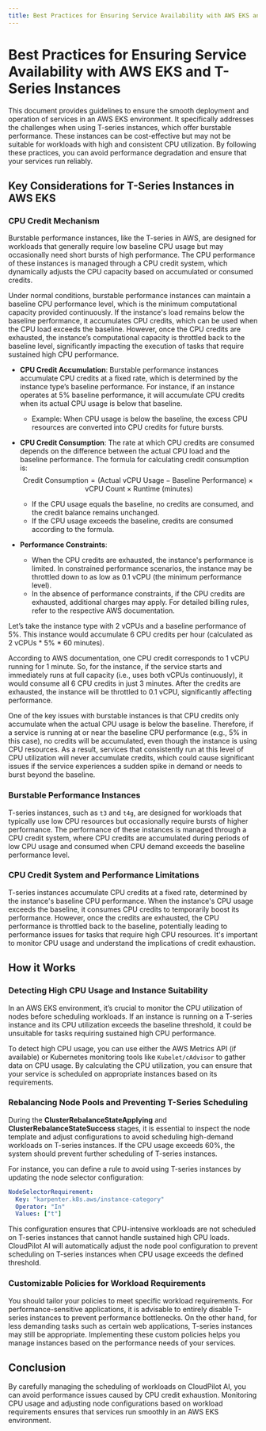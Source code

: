 ```yaml
---
title: Best Practices for Ensuring Service Availability with AWS EKS and T-Series Instances
---
```


# Best Practices for Ensuring Service Availability with AWS EKS and T-Series Instances

This document provides guidelines to ensure the smooth deployment and operation of services in an AWS EKS environment. It specifically addresses the challenges when using T-series instances, which offer burstable performance. These instances can be cost-effective but may not be suitable for workloads with high and consistent CPU utilization. By following these practices, you can avoid performance degradation and ensure that your services run reliably.

## Key Considerations for T-Series Instances in AWS EKS

### CPU Credit Mechanism

Burstable performance instances, like the T-series in AWS, are designed for workloads that generally require low baseline CPU usage but may occasionally need short bursts of high performance. The CPU performance of these instances is managed through a CPU credit system, which dynamically adjusts the CPU capacity based on accumulated or consumed credits.

Under normal conditions, burstable performance instances can maintain a baseline CPU performance level, which is the minimum computational capacity provided continuously. If the instance's load remains below the baseline performance, it accumulates CPU credits, which can be used when the CPU load exceeds the baseline. However, once the CPU credits are exhausted, the instance’s computational capacity is throttled back to the baseline level, significantly impacting the execution of tasks that require sustained high CPU performance.

- **CPU Credit Accumulation**: Burstable performance instances accumulate CPU credits at a fixed rate, which is determined by the instance type’s baseline performance. For instance, if an instance operates at 5% baseline performance, it will accumulate CPU credits when its actual CPU usage is below that baseline.
  - Example: When CPU usage is below the baseline, the excess CPU resources are converted into CPU credits for future bursts.

- **CPU Credit Consumption**: The rate at which CPU credits are consumed depends on the difference between the actual CPU load and the baseline performance. The formula for calculating credit consumption is:
  $$\text{Credit Consumption} = (\text{Actual vCPU Usage} - \text{Baseline Performance}) \times \text{vCPU Count} \times \text{Runtime (minutes)}$$
  - If the CPU usage equals the baseline, no credits are consumed, and the credit balance remains unchanged.
  - If the CPU usage exceeds the baseline, credits are consumed according to the formula.

- **Performance Constraints**:
  - When the CPU credits are exhausted, the instance's performance is limited. In constrained performance scenarios, the instance may be throttled down to as low as 0.1 vCPU (the minimum performance level).
  - In the absence of performance constraints, if the CPU credits are exhausted, additional charges may apply. For detailed billing rules, refer to the respective AWS documentation.

Let’s take the instance type with 2 vCPUs and a baseline performance of 5%. This instance would accumulate 6 CPU credits per hour (calculated as 2 vCPUs * 5% * 60 minutes).

According to AWS documentation, one CPU credit corresponds to 1 vCPU running for 1 minute. So, for the instance, if the service starts and immediately runs at full capacity (i.e., uses both vCPUs continuously), it would consume all 6 CPU credits in just 3 minutes. After the credits are exhausted, the instance will be throttled to 0.1 vCPU, significantly affecting performance.

One of the key issues with burstable instances is that CPU credits only accumulate when the actual CPU usage is below the baseline. Therefore, if a service is running at or near the baseline CPU performance (e.g., 5% in this case), no credits will be accumulated, even though the instance is using CPU resources. As a result, services that consistently run at this level of CPU utilization will never accumulate credits, which could cause significant issues if the service experiences a sudden spike in demand or needs to burst beyond the baseline.

### Burstable Performance Instances
T-series instances, such as `t3` and `t4g`, are designed for workloads that typically use low CPU resources but occasionally require bursts of higher performance. The performance of these instances is managed through a CPU credit system, where CPU credits are accumulated during periods of low CPU usage and consumed when CPU demand exceeds the baseline performance level.

### CPU Credit System and Performance Limitations
T-series instances accumulate CPU credits at a fixed rate, determined by the instance's baseline CPU performance. When the instance's CPU usage exceeds the baseline, it consumes CPU credits to temporarily boost its performance. However, once the credits are exhausted, the CPU performance is throttled back to the baseline, potentially leading to performance issues for tasks that require high CPU resources. It's important to monitor CPU usage and understand the implications of credit exhaustion.

## How it Works

### Detecting High CPU Usage and Instance Suitability
In an AWS EKS environment, it’s crucial to monitor the CPU utilization of nodes before scheduling workloads. If an instance is running on a T-series instance and its CPU utilization exceeds the baseline threshold, it could be unsuitable for tasks requiring sustained high CPU performance.

To detect high CPU usage, you can use either the AWS Metrics API (if available) or Kubernetes monitoring tools like `Kubelet/cAdvisor` to gather data on CPU usage. By calculating the CPU utilization, you can ensure that your service is scheduled on appropriate instances based on its requirements.

### Rebalancing Node Pools and Preventing T-Series Scheduling
During the **ClusterRebalanceStateApplying** and **ClusterRebalanceStateSuccess** stages, it is essential to inspect the node template and adjust configurations to avoid scheduling high-demand workloads on T-series instances. If the CPU usage exceeds 60%, the system should prevent further scheduling of T-series instances.

For instance, you can define a rule to avoid using T-series instances by updating the node selector configuration:
```yaml
NodeSelectorRequirement:
  Key: "karpenter.k8s.aws/instance-category"
  Operator: "In"
  Values: ["t"]
```
This configuration ensures that CPU-intensive workloads are not scheduled on T-series instances that cannot handle sustained high CPU loads. CloudPilot AI will automatically adjust the node pool configuration to prevent scheduling on T-series instances when CPU usage exceeds the defined threshold.

### Customizable Policies for Workload Requirements
You should tailor your policies to meet specific workload requirements. For performance-sensitive applications, it is advisable to entirely disable T-series instances to prevent performance bottlenecks. On the other hand, for less demanding tasks such as certain web applications, T-series instances may still be appropriate. Implementing these custom policies helps you manage instances based on the performance needs of your services.

## Conclusion
By carefully managing the scheduling of workloads on CloudPilot AI, you can avoid performance issues caused by CPU credit exhaustion. Monitoring CPU usage and adjusting node configurations based on workload requirements ensures that services run smoothly in an AWS EKS environment.